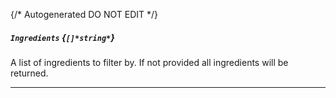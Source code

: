 {/* Autogenerated DO NOT EDIT  */}
##### `Ingredients` *{`[]*string*`}*
A list of ingredients to filter by. If not provided all ingredients will be returned.

---
